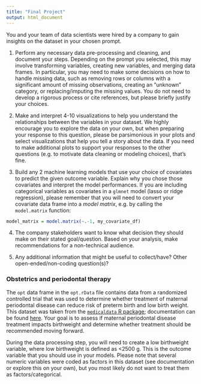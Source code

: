 ---
title: "Final Project"
output: html_document
---

You and your team of data scientists were hired by a company to gain insights on the dataset in your chosen prompt. 

1. Perform any necessary data pre-processing and cleaning, and document your steps. Depending on the prompt you selected, this may involve transforming variables, creating new variables, and merging data frames. In particular, you may need to make some decisions on how to handle missing data, such as removing rows or columns with a significant amount of missing observations, creating an "unknown" category, or replacing/imputing the missing values. You do not need to develop a rigorous process or cite references, but please briefly justify your choices. 

2. Make and interpret 4-10 visualizations to help you understand the relationships between the variables in your dataset. We highly encourage you to explore the data on your own, but when preparing your response to this question, please be parsimonious in your plots and select visualizations that help you tell a story about the data. If you need to make additional plots to support your responses to the other questions (e.g. to motivate data cleaning or modeling choices), that's fine. 

3. Build any 2 machine learning models that use your choice of covariates to predict the given outcome variable. Explain why you chose those covariates and interpret the model performances. If you are including categorical variables as covariates in a `glmnet` model (lasso or ridge regression), please remember that you will need to convert your covariate data frame into a *model matrix*, e.g. by calling the `model.matrix` function:

```r
model_matrix = model.matrix(~.-1, my_covariate_df)
```

4. The company stakeholders want to know what decision they should make on their stated goal/question. Based on your analysis, make recommendations for a non-technical audience. 

5. Any additional information that might be useful to collect/have? Other open-ended/non-coding question(s)? 


### Obstetrics and periodontal therapy 

The `opt` data frame in the `opt.rData` file contains data from a randomized controlled trial that was used to determine whether treatment of maternal periodontal disease can reduce risk of preterm birth and low birth weight. This dataset was taken from the [`medicaldata` R package](https://github.com/higgi13425/medicaldata); documentation can be found [here](https://higgi13425.github.io/medicaldata/reference/opt.html). Your goal is to assess if maternal periodontal disease treatment impacts birthweight and determine whether treatment should be recommended moving forward. 

During the data processing step, you will need to create a low birthweight variable, where low birthweight is defined as <2500 g. This is the outcome variable that you should use in your models. Please note that several numeric variables were coded as factors in this dataset (see documentation or explore this on your own), but you most likely do not want to treat them as factors/categorical. 

